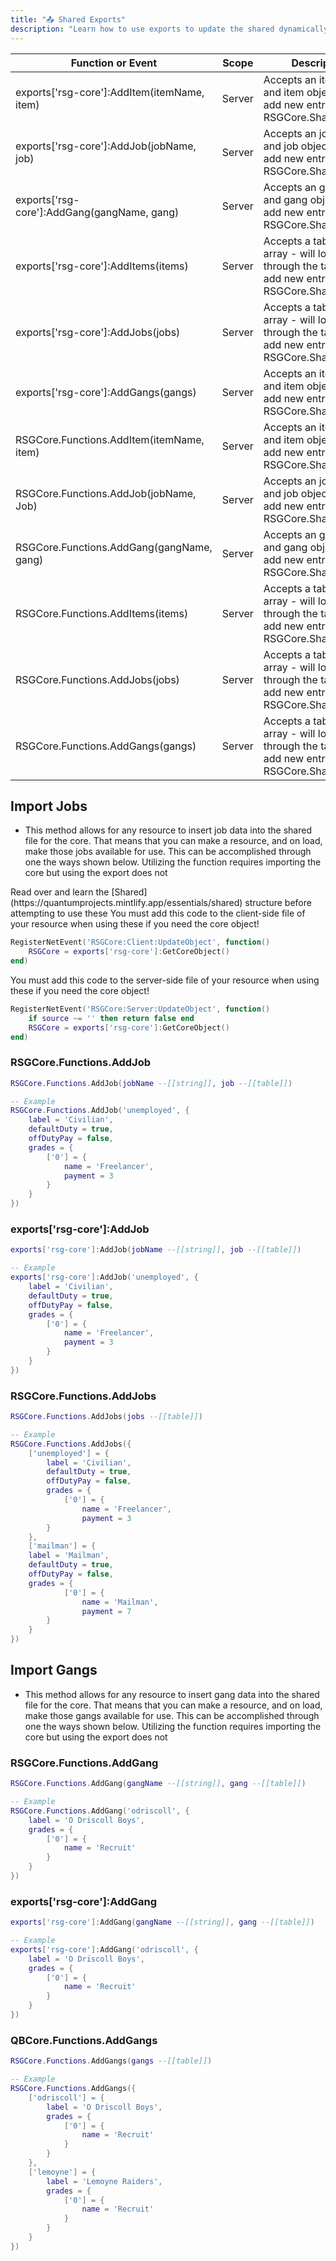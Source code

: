 ```yaml
---
title: "📤 Shared Exports"
description: "Learn how to use exports to update the shared dynamically!"
---
```


| **Function or Event**                        | **Scope** | **Description**                                                                                    | **returns**                |
| -------------------------------------------- | --------- | -------------------------------------------------------------------------------------------------- | -------------------------- |
| exports\['rsg-core']:AddItem(itemName, item) | Server    | Accepts an item name and item object - will add new entry to RSGCore.Shared.Items                  | boolean, string            |
| exports\['rsg-core']:AddJob(jobName, job)    | Server    | Accepts an job name and job object - will add new entry to RSGCore.Shared.Jobs                     | boolean, string            |
| exports\['rsg-core']:AddGang(gangName, gang) | Server    | Accepts an gang name and gang object - will add new entry to RSGCore.Shared.Gangs                  | boolean, string            |
| exports\['rsg-core']:AddItems(items)         | Server    | Accepts a table or array - will loop through the table and add new entries to RSGCore.Shared.Items | boolean, string, errorItem |
| exports\['rsg-core']:AddJobs(jobs)           | Server    | Accepts a table or array - will loop through the table and add new entries to RSGCore.Shared.Jobs  | boolean, string, errorItem |
| exports\['rsg-core']:AddGangs(gangs)         | Server    | Accepts an item name and item object - will add new entry to RSGCore.Shared.Items                  | boolean, string, errorItem |
| RSGCore.Functions.AddItem(itemName, item)    | Server    | Accepts an item name and item object - will add new entry to RSGCore.Shared.Items                  | boolean, string            |
| RSGCore.Functions.AddJob(jobName, Job)       | Server    | Accepts an job name and job object - will add new entry to RSGCore.Shared.Jobs                     | boolean, string            |
| RSGCore.Functions.AddGang(gangName, gang)    | Server    | Accepts an gang name and gang object - will add new entry to RSGCore.Shared.Gangs                  | boolean, string            |
| RSGCore.Functions.AddItems(items)            | Server    | Accepts a table or array - will loop through the table and add new entries to RSGCore.Shared.Items | boolean, string, errorItem |
| RSGCore.Functions.AddJobs(jobs)              | Server    | Accepts a table or array - will loop through the table and add new entries to RSGCore.Shared.Jobs  | boolean, string, errorItem |
| RSGCore.Functions.AddGangs(gangs)            | Server    | Accepts a table or array - will loop through the table and add new entries to RSGCore.Shared.Gangs | boolean, string, errorItem |

## Import Jobs

* This method allows for any resource to insert job data into the shared file for the core. That means that you can make a resource, and on load, make those jobs available for use. This can be accomplished through one the ways shown below. Utilizing the function requires importing the core but using the export does not

<Warning>
  Read over and learn the [Shared](https://quantumprojects.mintlify.app/essentials/shared) structure before attempting to use these
</Warning>

<Info>
  You must add this code to the client-side file of your resource when using these if you need the core object!
</Info>

```lua
RegisterNetEvent('RSGCore:Client:UpdateObject', function()
	RSGCore = exports['rsg-core']:GetCoreObject()
end)
```

<Info>
  You must add this code to the server-side file of your resource when using these if you need the core object!
</Info>

```lua
RegisterNetEvent('RSGCore:Server:UpdateObject', function()
	if source ~= '' then return false end
	RSGCore = exports['rsg-core']:GetCoreObject()
end)
```

### RSGCore.Functions.AddJob

```lua
RSGCore.Functions.AddJob(jobName --[[string]], job --[[table]])

-- Example
RSGCore.Functions.AddJob('unemployed', {
    label = 'Civilian',
    defaultDuty = true,
    offDutyPay = false,
    grades = {
        ['0'] = {
            name = 'Freelancer',
            payment = 3
        }
    }
})
```

### exports\['rsg-core']:AddJob

```lua
exports['rsg-core']:AddJob(jobName --[[string]], job --[[table]])

-- Example
exports['rsg-core']:AddJob('unemployed', {
    label = 'Civilian',
    defaultDuty = true,
    offDutyPay = false,
    grades = {
        ['0'] = {
            name = 'Freelancer',
            payment = 3
        }
    }
})
```

### RSGCore.Functions.AddJobs

```lua
RSGCore.Functions.AddJobs(jobs --[[table]])

-- Example
RSGCore.Functions.AddJobs({
    ['unemployed'] = {
        label = 'Civilian',
        defaultDuty = true,
        offDutyPay = false,
        grades = {
            ['0'] = {
                name = 'Freelancer',
                payment = 3
        }
    },
    ['mailman'] = {
	label = 'Mailman',
	defaultDuty = true,
	offDutyPay = false,
	grades = {
            ['0'] = {
                name = 'Mailman',
                payment = 7
        }
    }
})
```

## Import Gangs

* This method allows for any resource to insert gang data into the shared file for the core. That means that you can make a resource, and on load, make those gangs available for use. This can be accomplished through one the ways shown below. Utilizing the function requires importing the core but using the export does not

### RSGCore.Functions.AddGang

```lua
RSGCore.Functions.AddGang(gangName --[[string]], gang --[[table]])

-- Example
RSGCore.Functions.AddGang('odriscoll', {
    label = 'O Driscoll Boys',
    grades = {
        ['0'] = {
            name = 'Recruit'
        }
    }
})
```

### exports\['rsg-core']:AddGang

```lua
exports['rsg-core']:AddGang(gangName --[[string]], gang --[[table]])

-- Example
exports['rsg-core']:AddGang('odriscoll', {
    label = 'O Driscoll Boys',
    grades = {
        ['0'] = {
            name = 'Recruit'
        }
    }
})
```

### QBCore.Functions.AddGangs

```lua
RSGCore.Functions.AddGangs(gangs --[[table]])

-- Example
RSGCore.Functions.AddGangs({
    ['odriscoll'] = {
        label = 'O Driscoll Boys',
        grades = {
            ['0'] = {
                name = 'Recruit'
            }
        }
    },
    ['lemoyne'] = {
        label = 'Lemoyne Raiders',
        grades = {
            ['0'] = {
                name = 'Recruit'
            }
        }
    }
})
```